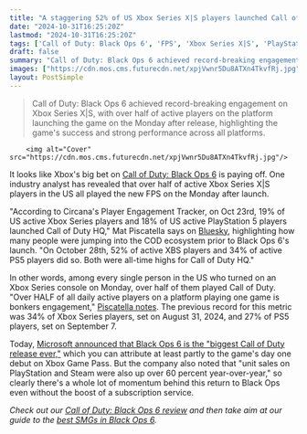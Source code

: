 ```yaml
---
title: "A staggering 52% of US Xbox Series X|S players launched Call of Duty: Black Ops 6 the Monday after release, analyst says: 'Bonkers engagement'"
date: "2024-10-31T16:25:20Z"
lastmod: "2024-10-31T16:25:20Z"
tags: ['Call of Duty: Black Ops 6', 'FPS', 'Xbox Series X|S', 'PlayStation 5', 'Xbox Game Pass']
draft: false
summary: "Call of Duty: Black Ops 6 achieved record-breaking engagement on Xbox Series X|S, with over half of active players on the platform launching the game on the Monday after release, highlighting the game's success and strong performance across all platforms."
images: ["https://cdn.mos.cms.futurecdn.net/xpjVwnr5Du8ATXn4TkvfRj.jpg"]
layout: PostSimple
---
```

> Call of Duty: Black Ops 6 achieved record-breaking engagement on Xbox Series X|S, with over half of active players on the platform launching the game on the Monday after release, highlighting the game's success and strong performance across all platforms.


        <img alt="Cover" src="https://cdn.mos.cms.futurecdn.net/xpjVwnr5Du8ATXn4TkvfRj.jpg"/>
        
It looks like Xbox's big bet on [Call of Duty: Black Ops 6](https://www.gamesradar.com/games/call-of-duty/call-of-duty-black-ops-6-guide/) is paying off. One industry analyst has revealed that over half of active Xbox Series X|S players in the US all played the new FPS on the Monday after launch.

"According to Circana's Player Engagement Tracker, on Oct 23rd, 19% of US active Xbox Series players and 18% of US active PlayStation 5 players launched Call of Duty HQ," Mat Piscatella says on [Bluesky](https://bsky.app/profile/matpiscatella.bsky.social/post/3l7suuurekr2l), highlighting how many people were jumping into the COD ecosystem prior to Black Ops 6's launch. "On October 28th, 52% of active XBS players and 34% of active PS5 players did so. Both were all-time highs for Call of Duty HQ."

In other words, among every single person in the US who turned on an Xbox Series console on Monday, over half of them played Call of Duty. "Over HALF of all daily active players on a platform playing one game is bonkers engagement," [Piscatella notes](https://bsky.app/profile/matpiscatella.bsky.social/post/3l7swcxzmmr2l). The previous record for this metric was 34% of Xbox Series players, set on August 31, 2024, and 27% of PS5 players, set on September 7.

Today, [Microsoft announced that Black Ops 6 is the "biggest Call of Duty release ever,"](https://www.gamesradar.com/games/call-of-duty/microsoft-says-black-ops-6-is-the-biggest-call-of-duty-release-ever-as-activision-meets-its-goal-to-reach-as-many-players-as-possible-wherever-they-are-however-they-play/) which you can attribute at least partly to the game's day one debut on Xbox Game Pass. But the company also noted that "unit sales on PlayStation and Steam were also up over 60 percent year-over-year," so clearly there's a whole lot of momentum behind this return to Black Ops even without the boost of a subscription service.

*Check out our *[<em>Call of Duty: Black Ops 6 review</em>](https://www.gamesradar.com/games/fps/call-of-duty-black-ops-6-review/)* and then take aim at our guide to the *[<em>best SMGs in Black Ops 6</em>](https://www.gamesradar.com/games/call-of-duty/black-ops-6-smgs-best-bo6/)*.* 
        